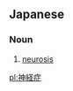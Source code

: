 ==Japanese==
{{ja-kanjitab|しん|けい|しょう|yomi=on}}

===Noun===
{{ja-noun|しんけいしょう}}

# [[neurosis]] {{gloss|nervous, mental disorder}}

[[pl:神経症]]